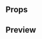
<Meta title="Molecules|Dialog Message" component={DialogMessage} />

## Props

<Props of={DialogMessage} />

## Preview

<Preview>
  <Story name="Dialog Message">
    <DialogMessage
      title={text('Title', '¿Estás seguro de eliminar tu tarjeta?')}
      message={text(
        'Message',
        'Los datos de la tarjeta serán borrados permanentemente'
      )}
      primaryButton={text('Text Primary Button', 'Eliminar')}
      secondaryButton={text('Text Secondary Button', 'Cancelar')}
      onClickPrimary={action('onClick')}
      onClickSecundary={action('onClick')}
      showFade={boolean('Show fade?', false)}
    />
  </Story>
</Preview>
